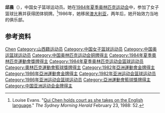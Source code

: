 {{About|中国大陆的篮球运动员|台湾民歌创作者|邱宪荣}}
{{Infobox sportsperson
| name           = 邱晨
|show-medals=yes
|medaltemplates={{MedalSport | 女子[[篮球|篮球]]}}
{{MedalCountry | {{PRC}} }}
{{MedalCompetition|[[奥林匹克运动会|奥林匹克运动会]]}}
{{MedalBronze | [[1984年夏季奥林匹克运动会|1984年 洛杉矶]] |[[1984年夏季奥林匹克运动会|女子篮球]]}}
}}

'''邱晨'''（{{bd|1963年|6月11日|}}），中国女子篮球运动员。她在[[1984年夏季奥林匹克运动会|1984年夏季奥林匹克运动会]]中，参加了女子篮球比赛并获得团体铜牌。<ref>Louise Evans. "[https://news.google.com/newspapers?nid=1301&dat=19880223&id=nm8pAAAAIBAJ&sjid=h-QDAAAAIBAJ&pg=4140,5891296&hl=en Qui Chen holds court as she takes on the English language]." ''The Sydney Morning Herald'' February 23, 1988: 52.</ref>1986年，她移居[[澳大利亚|澳大利亚]]，两年后，她开始效力当地的俱乐部。

==参考资料==
{{Reflist}}

{{1983年女篮世锦赛中国队阵容}}
{{1984年夏季奥运会中国女子篮球阵容}}
{{1986年女篮世锦赛中国队阵容}}

{{Authority control}}
{{DEFAULTSORT:Qiu Chen}}
[[Category:邱姓|Chen]]
[[Category:山西籍运动员|Category:山西籍运动员]]
[[Category:中国女子篮球运动员|Category:中国女子篮球运动员]]
[[Category:中国奥运篮球运动员|Category:中国奥运篮球运动员]]
[[Category:中国奥林匹克运动会铜牌得主|Category:中国奥林匹克运动会铜牌得主]]
[[Category:1984年夏季奧林匹克運動會獎牌得主|Category:1984年夏季奧林匹克運動會獎牌得主]]
[[Category:1984年夏季奥林匹克运动会篮球运动员|Category:1984年夏季奥林匹克运动会篮球运动员]]
[[Category:奧林匹克運動會籃球獎牌得主|Category:奧林匹克運動會籃球獎牌得主]]
[[Category:1982年亞洲運動會金牌得主|Category:1982年亞洲運動會金牌得主]]
[[Category:1986年亞洲運動會金牌得主|Category:1986年亞洲運動會金牌得主]]
[[Category:1982年亚洲运动会篮球运动员|Category:1982年亚洲运动会篮球运动员]]
[[Category:1986年亚洲运动会篮球运动员|Category:1986年亚洲运动会篮球运动员]]
[[Category:亞洲運動會籃球獎牌得主|Category:亞洲運動會籃球獎牌得主]]
[[Category:中国亚洲运动会金牌得主|Category:中国亚洲运动会金牌得主]]
